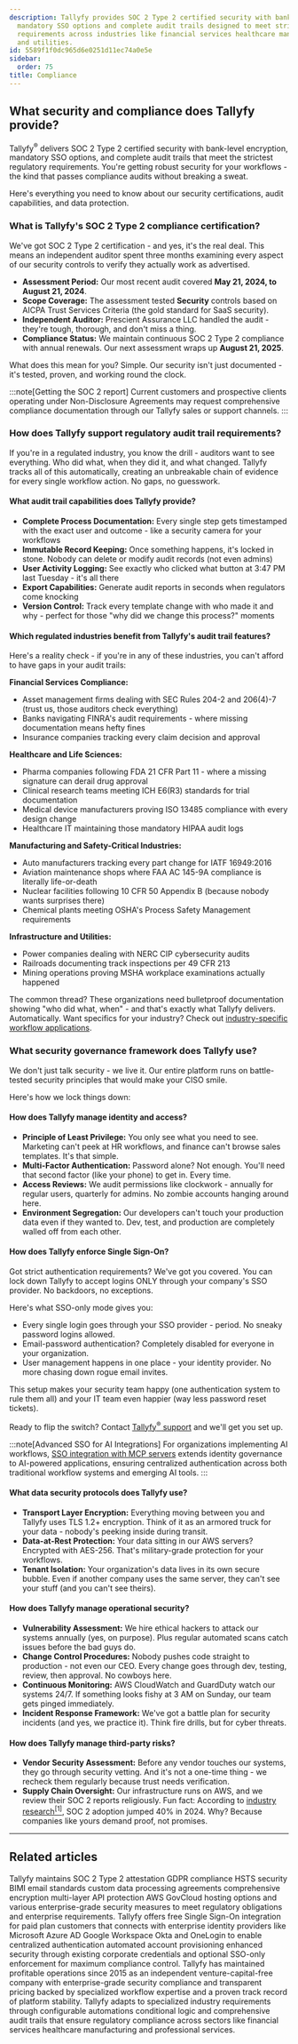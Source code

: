 ```yaml
---
description: Tallyfy provides SOC 2 Type 2 certified security with bank-level encryption
  mandatory SSO options and complete audit trails designed to meet strict regulatory
  requirements across industries like financial services healthcare manufacturing
  and utilities.
id: 5589f1f0dc965d6e0251d11ec74a0e5e
sidebar:
  order: 75
title: Compliance
---
```



## What security and compliance does Tallyfy provide?

Tallyfy<sup>®</sup> delivers SOC 2 Type 2 certified security with bank-level encryption, mandatory SSO options, and complete audit trails that meet the strictest regulatory requirements. You're getting robust security for your workflows - the kind that passes compliance audits without breaking a sweat.

Here's everything you need to know about our security certifications, audit capabilities, and data protection.

### What is Tallyfy's SOC 2 Type 2 compliance certification?

We've got SOC 2 Type 2 certification - and yes, it's the real deal. This means an independent auditor spent three months examining every aspect of our security controls to verify they actually work as advertised.

- **Assessment Period:** Our most recent audit covered **May 21, 2024, to August 21, 2024**.
- **Scope Coverage:** The assessment tested **Security** controls based on AICPA Trust Services Criteria (the gold standard for SaaS security).
- **Independent Auditor:** Prescient Assurance LLC handled the audit - they're tough, thorough, and don't miss a thing.
- **Compliance Status:** We maintain continuous SOC 2 Type 2 compliance with annual renewals. Our next assessment wraps up **August 21, 2025**.

What does this mean for you? Simple. Our security isn't just documented - it's tested, proven, and working round the clock.

:::note[Getting the SOC 2 report]
Current customers and prospective clients operating under Non-Disclosure Agreements may request comprehensive compliance documentation through our Tallyfy sales or support channels.
:::

### How does Tallyfy support regulatory audit trail requirements?

If you're in a regulated industry, you know the drill - auditors want to see everything. Who did what, when they did it, and what changed. Tallyfy tracks all of this automatically, creating an unbreakable chain of evidence for every single workflow action. No gaps, no guesswork.

#### What audit trail capabilities does Tallyfy provide?

- **Complete Process Documentation:** Every single step gets timestamped with the exact user and outcome - like a security camera for your workflows
- **Immutable Record Keeping:** Once something happens, it's locked in stone. Nobody can delete or modify audit records (not even admins)
- **User Activity Logging:** See exactly who clicked what button at 3:47 PM last Tuesday - it's all there
- **Export Capabilities:** Generate audit reports in seconds when regulators come knocking
- **Version Control:** Track every template change with who made it and why - perfect for those "why did we change this process?" moments

#### Which regulated industries benefit from Tallyfy's audit trail features?

Here's a reality check - if you're in any of these industries, you can't afford to have gaps in your audit trails:

**Financial Services Compliance:**
- Asset management firms dealing with SEC Rules 204-2 and 206(4)-7 (trust us, those auditors check everything)
- Banks navigating FINRA's audit requirements - where missing documentation means hefty fines
- Insurance companies tracking every claim decision and approval

**Healthcare and Life Sciences:**
- Pharma companies following FDA 21 CFR Part 11 - where a missing signature can derail drug approval
- Clinical research teams meeting ICH E6(R3) standards for trial documentation
- Medical device manufacturers proving ISO 13485 compliance with every design change
- Healthcare IT maintaining those mandatory HIPAA audit logs

**Manufacturing and Safety-Critical Industries:**
- Auto manufacturers tracking every part change for IATF 16949:2016
- Aviation maintenance shops where FAA AC 145-9A compliance is literally life-or-death
- Nuclear facilities following 10 CFR 50 Appendix B (because nobody wants surprises there)
- Chemical plants meeting OSHA's Process Safety Management requirements

**Infrastructure and Utilities:**
- Power companies dealing with NERC CIP cybersecurity audits
- Railroads documenting track inspections per 49 CFR 213
- Mining operations proving MSHA workplace examinations actually happened

The common thread? These organizations need bulletproof documentation showing "who did what, when" - and that's exactly what Tallyfy delivers. Automatically. Want specifics for your industry? Check out [industry-specific workflow applications](/products/pro/tutorials/industry-specific-workflow-applications/).

### What security governance framework does Tallyfy use?

We don't just talk security - we live it. Our entire platform runs on battle-tested security principles that would make your CISO smile.

Here's how we lock things down:

#### How does Tallyfy manage identity and access?

- **Principle of Least Privilege:** You only see what you need to see. Marketing can't peek at HR workflows, and finance can't browse sales templates. It's that simple.
- **Multi-Factor Authentication:** Password alone? Not enough. You'll need that second factor (like your phone) to get in. Every time.
- **Access Reviews:** We audit permissions like clockwork - annually for regular users, quarterly for admins. No zombie accounts hanging around here.
- **Environment Segregation:** Our developers can't touch your production data even if they wanted to. Dev, test, and production are completely walled off from each other.

#### How does Tallyfy enforce Single Sign-On?

Got strict authentication requirements? We've got you covered. You can lock down Tallyfy to accept logins ONLY through your company's SSO provider. No backdoors, no exceptions.

Here's what SSO-only mode gives you:

*   Every single login goes through your SSO provider - period. No sneaky password logins allowed.
*   Email-password authentication? Completely disabled for everyone in your organization.
*   User management happens in one place - your identity provider. No more chasing down rogue email invites.

This setup makes your security team happy (one authentication system to rule them all) and your IT team even happier (way less password reset tickets).

Ready to flip the switch? Contact [Tallyfy<sup>®</sup> support](/products/pro/miscellaneous/support/how-can-i-contact-tallyfys-support-team/) and we'll get you set up.

:::note[Advanced SSO for AI Integrations]
For organizations implementing AI workflows, [SSO integration with MCP servers](/products/pro/integrations/mcp-server/sso-authentication/) extends identity governance to AI-powered applications, ensuring centralized authentication across both traditional workflow systems and emerging AI tools.
:::

#### What data security protocols does Tallyfy use?

- **Transport Layer Encryption:** Everything moving between you and Tallyfy uses TLS 1.2+ encryption. Think of it as an armored truck for your data - nobody's peeking inside during transit.
- **Data-at-Rest Protection:** Your data sitting in our AWS servers? Encrypted with AES-256. That's military-grade protection for your workflows.
- **Tenant Isolation:** Your organization's data lives in its own secure bubble. Even if another company uses the same server, they can't see your stuff (and you can't see theirs).

#### How does Tallyfy manage operational security?

- **Vulnerability Assessment:** We hire ethical hackers to attack our systems annually (yes, on purpose). Plus regular automated scans catch issues before the bad guys do.
- **Change Control Procedures:** Nobody pushes code straight to production - not even our CEO. Every change goes through dev, testing, review, then approval. No cowboys here.
- **Continuous Monitoring:** AWS CloudWatch and GuardDuty watch our systems 24/7. If something looks fishy at 3 AM on Sunday, our team gets pinged immediately.
- **Incident Response Framework:** We've got a battle plan for security incidents (and yes, we practice it). Think fire drills, but for cyber threats.

#### How does Tallyfy manage third-party risks?

- **Vendor Security Assessment:** Before any vendor touches our systems, they go through security vetting. And it's not a one-time thing - we recheck them regularly because trust needs verification.
- **Supply Chain Oversight:** Our infrastructure runs on AWS, and we review their SOC 2 reports religiously. Fun fact: According to [industry research](https://www.brightdefense.com/resources/soc-2-compliance-requirements-your-essential-2024-overview/)<a href="https://www.brightdefense.com/resources/soc-2-compliance-requirements-your-essential-2024-overview/" rel="nofollow noopener noreferrer" target="_blank"><sup>[1]</sup></a>, SOC 2 adoption jumped 40% in 2024. Why? Because companies like yours demand proof, not promises.

<PageTree />

---


## Related articles
<CardGrid>
<LinkTitleCard header="<b>Miscellaneous > Terms & legals</b>" href="/products/pro/miscellaneous/terms-legals/" > Tallyfy maintains SOC 2 Type 2 attestation GDPR compliance HSTS security BIMI email standards custom data processing agreements comprehensive encryption multi-layer API protection AWS GovCloud hosting options and various enterprise-grade security measures to meet regulatory obligations and enterprise requirements. </LinkTitleCard>
<LinkTitleCard header="<b>Integrations > Authentication and SSO</b>" href="/products/pro/integrations/authentication/" > Tallyfy offers free Single Sign-On integration for paid plan customers that connects with enterprise identity providers like Microsoft Azure AD Google Workspace Okta and OneLogin to enable centralized authentication automated account provisioning enhanced security through existing corporate credentials and optional SSO-only enforcement for maximum compliance control. </LinkTitleCard>
<LinkTitleCard header="<b>Miscellaneous > About Tallyfy</b>" href="/products/pro/miscellaneous/about-tallyfy/" > Tallyfy has maintained profitable operations since 2015 as an independent venture-capital-free company with enterprise-grade security compliance and transparent pricing backed by specialized workflow expertise and a proven track record of platform stability. </LinkTitleCard>
<LinkTitleCard header="<b>Tutorials > Industry-specific workflow applications</b>" href="/products/pro/tutorials/industry-specific-workflow-applications/" > Tallyfy adapts to specialized industry requirements through configurable automations conditional logic and comprehensive audit trails that ensure regulatory compliance across sectors like financial services healthcare manufacturing and professional services. </LinkTitleCard>
</CardGrid>
